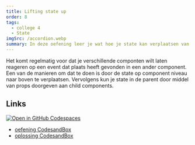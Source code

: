 ```yaml
---
title: Lifting state up
order: 8
tags:
  - college 4
  - State
imgSrc: /accordion.webp
summary: In deze oefening leer je wat hoe je state kan verplaatsen van child componenten naar parents.
---
```


Het komt regelmatig voor dat je verschillende componten wilt laten reageren op
een event dat plaats heeft gevonden in een ander component. Een van de manieren
om dat te doen is door de state op component niveau naar boven te verplaatsen.
Vervolgens kun je state in de parent door middel van props doorgeven aan child
components.

## Links

[![Open in GitHub Codespaces](https://github.com/codespaces/badge.svg)](https://github.com/codespaces/new?hide_repo_select=true&ref=main&repo=597837686&machine=basicLinux32gb&devcontainer_path=.devcontainer%2Faccordion%2Fdevcontainer.json&location=WestEurope)

- [oefening CodesandBox](https://githubbox.com/competencefactory/basistraining-react/tree/main/oefeningen/accordion)
- [oplossing CodesandBox](https://githubbox.com/competencefactory/basistraining-react/tree/main/oefeningen/accordion-oplossing)
